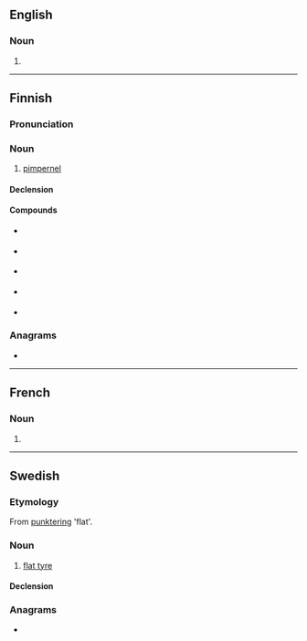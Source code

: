 ==English==

===Noun===
{{en-noun}}

# {{alternative spelling of|en|punkah}}

----

==Finnish==

===Pronunciation===
{{fi-p}}

===Noun===
{{fi-noun}}

# [[pimpernel]] {{gloss|flowering plant of the genus ''Anagallis''}}

====Declension====
{{fi-decl-koira|pu|nk|ng|a}}

====Compounds====
* {{l|fi|hoikkapunka}} {{qualifier|Anagallis tenella}}
* {{l|fi|peltopunka}} {{qualifier|Anagallis arvensis}}
* {{l|fi|pikkupunka}} {{qualifier|Anagallis minima}}
* {{l|fi|sinipunka}} {{qualifier|Anagallis foemina}}
* {{l|fi|suolapunka}} {{qualifier|plant of the genus Samolus}}

===Anagrams===
* {{anagrams|fi|a=aknpu|kunpa|kupan}}

----

==French==

===Noun===
{{fr-noun|f}}

# {{alternative spelling of|fr|panka}}

----

==Swedish==

===Etymology===
From [[punktering]] 'flat'.

===Noun===
{{sv-noun|c}}

# {{lb|sv|colloquial}} [[flat tyre]]

====Declension====
{{sv-infl-noun-c-or|punk}}

===Anagrams===
* {{anagrams|sv|a=aknpu|kupan}}
